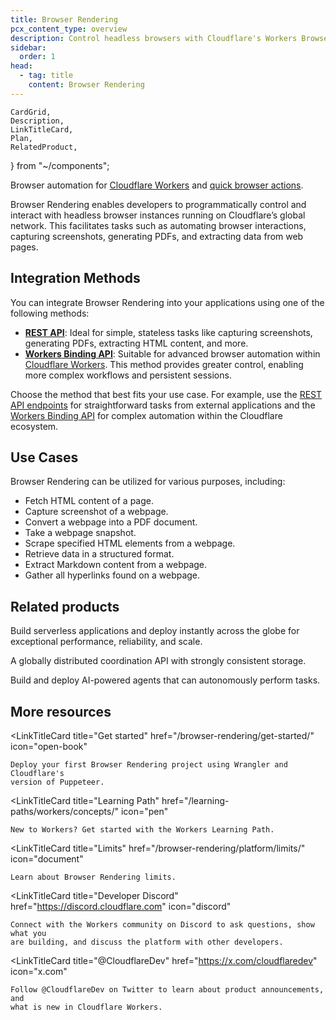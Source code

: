 ```yaml
---
title: Browser Rendering
pcx_content_type: overview
description: Control headless browsers with Cloudflare's Workers Browser Rendering API. Automate tasks, take screenshots, convert pages to PDFs, and test web apps.
sidebar:
  order: 1
head:
  - tag: title
    content: Browser Rendering
---
```


	CardGrid,
	Description,
	LinkTitleCard,
	Plan,
	RelatedProduct,
} from "~/components";

<Description>

Browser automation for [Cloudflare Workers](/workers/) and [quick browser actions](/browser-rendering/rest-api/).

</Description>

<Plan type="workers-all" />

Browser Rendering enables developers to programmatically control and interact with headless browser instances running on Cloudflare’s global network. This facilitates tasks such as automating browser interactions, capturing screenshots, generating PDFs, and extracting data from web pages.

## Integration Methods

You can integrate Browser Rendering into your applications using one of the following methods:

- **[REST API](/browser-rendering/rest-api/)**: Ideal for simple, stateless tasks like capturing screenshots, generating PDFs, extracting HTML content, and more.
- **[Workers Binding API](/browser-rendering/workers-binding-api/)**: Suitable for advanced browser automation within [Cloudflare Workers](/workers/). This method provides greater control, enabling more complex workflows and persistent sessions.

Choose the method that best fits your use case. For example, use the [REST API endpoints](/browser-rendering/rest-api/) for straightforward tasks from external applications and the [Workers Binding API](/browser-rendering/workers-binding-api/) for complex automation within the Cloudflare ecosystem.

## Use Cases

Browser Rendering can be utilized for various purposes, including:

- Fetch HTML content of a page.
- Capture screenshot of a webpage.
- Convert a webpage into a PDF document.
- Take a webpage snapshot.
- Scrape specified HTML elements from a webpage.
- Retrieve data in a structured format.
- Extract Markdown content from a webpage.
- Gather all hyperlinks found on a webpage.

## Related products

<RelatedProduct header="Workers" href="/workers/" product="workers">

Build serverless applications and deploy instantly across the globe for exceptional performance, reliability, and scale.

</RelatedProduct>

<RelatedProduct header="Durable Objects" href="/durable-objects/" product="durable-objects">

A globally distributed coordination API with strongly consistent storage.

</RelatedProduct>

<RelatedProduct header="Agents" href="/agents/" product="agents">

Build and deploy AI-powered agents that can autonomously perform tasks.

</RelatedProduct>

## More resources

<CardGrid>

<LinkTitleCard
	title="Get started"
	href="/browser-rendering/get-started/"
	icon="open-book"
>
	Deploy your first Browser Rendering project using Wrangler and Cloudflare's
	version of Puppeteer.
</LinkTitleCard>

<LinkTitleCard
	title="Learning Path"
	href="/learning-paths/workers/concepts/"
	icon="pen"
>
	New to Workers? Get started with the Workers Learning Path.
</LinkTitleCard>

<LinkTitleCard
	title="Limits"
	href="/browser-rendering/platform/limits/"
	icon="document"
>
	Learn about Browser Rendering limits.
</LinkTitleCard>

<LinkTitleCard
	title="Developer Discord"
	href="https://discord.cloudflare.com"
	icon="discord"
>
	Connect with the Workers community on Discord to ask questions, show what you
	are building, and discuss the platform with other developers.
</LinkTitleCard>

<LinkTitleCard
	title="@CloudflareDev"
	href="https://x.com/cloudflaredev"
	icon="x.com"
>
	Follow @CloudflareDev on Twitter to learn about product announcements, and
	what is new in Cloudflare Workers.
</LinkTitleCard>

</CardGrid>

